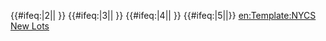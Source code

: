 {{#ifeq:{{{exclude}}}|2||{{NYCS time 2|2|icon=rushonly|text=special rush hour trips|time={{{time|}}}}} {{NYCS br|time={{{time|}}}}}}} {{#ifeq:{{{exclude}}}|3||{{NYCS time 2|3|icon=allexceptnights|text=all except late nights|time={{{time|}}}}} {{NYCS br|time={{{time|}}}}}}} {{#ifeq:{{{exclude}}}|4||{{NYCS time 2|4|icon=nightsonly|text=late nights and special rush hour trips|time={{{time|}}}}} {{NYCS br|time={{{time|}}}}}}} {{#ifeq:{{{exclude}}}|5||{{NYCS time 2|5|icon=rushonly|text=special rush hour trips|time={{{time|}}}}}}}<noinclude>
[[en:Template:NYCS New Lots]]
</noinclude>